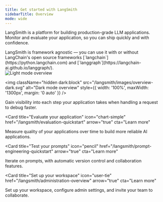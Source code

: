 ```yaml
---
title: Get started with LangSmith
sidebarTitle: Overview
mode: wide
---
```


LangSmith is a platform for building production-grade LLM applications. Monitor and evaluate your application, so you can ship quickly and with confidence.

<Tip>
  LangSmith is framework agnostic — you can use it with or without LangChain's open source frameworks [`langchain`](https://python.langchain.com) and [`langgraph`](https://langchain-ai.github.io/langgraph/).
  </Tip>

<div style={{ textAlign: 'center' }}>
<img 
  className="block dark:hidden" 
  src="/langsmith/images/overview-light.svg" 
  alt="Light mode overview"
  style={{ width: '100%', maxWidth: '1300px', margin: '0 auto' }}
/>
</div>

<img 
  className="hidden dark:block" 
  src="/langsmith/images/overview-dark.svg" 
  alt="Dark mode overview"
  style={{ width: '100%', maxWidth: '1300px', margin: '0 auto' }}
/>

<Columns cols={2}>
  <Card
  title="Start tracing"
  icon="magnifying-glass"
  href="/langsmith/observability-quickstart"
  arrow="true"
  cta="Learn more"
>
   Gain visibility into each step your application takes when handling a request to debug faster.  
  </Card>

  <Card
  title="Evaluate your application"
  icon="chart-simple"
  href="/langsmith/evaluation-quickstart"
  arrow="true"
  cta="Learn more"
>
   Measure quality of your applications over time to build more reliable AI applications.
  </Card>

  <Card
  title="Test your prompts"
  icon="pencil"
  href="/langsmith/prompt-engineering-quickstart"
  arrow="true"
  cta="Learn more"
>
Iterate on prompts, with automatic version control and collaboration features.
  </Card>

  <Card
  title="Set up your workspace"
  icon="user-tie"
  href="/langsmith/administration-overview"
  arrow="true"
  cta="Learn more"
>
Set up your workspace, configure admin settings, and invite your team to collaborate.
  </Card>
</Columns>